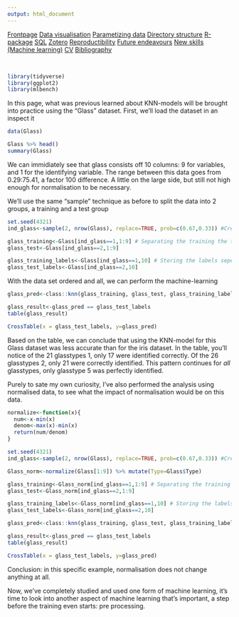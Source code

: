 ```yaml
---
output: html_document
---
```


<body id="start">
<div class="topnav">
  <a href='index.html#Frontpage'>Frontpage</a>
  <a href='data-visualisation.html#data-visualisation'>Data visualisation</a>
  <a href='parametized-data-germany.html#parametized-data'>Parametizing data</a>
  <a href='directory-structure.html#directory-structure'>Directory structure</a>
  <a href='creating-a-r-package.html#creating-a-r-package'>R-package</a>
  <a href='sql.html#SQL'>SQL</a>
  <a href='bibliography-using-zotero.html#Bibliography using Zotero'>Zotero</a>
  <a href='open-reproductibility-analysis.html#open-reproductibility-analysis'>Reproductibility</a>
  <a href='future-endeavours.html#future-endeavours'>Future endeavours</a>
  <a href='new-skills.html#new-skills'> New skills (Machine learning)</a>
  <a href='cv.html#cv'>CV</a>
  <a href='bibliography.html#bibliography'>Bibliography</a>
</div>

&nbsp;

```r
library(tidyverse)
library(ggplot2)
library(mlbench)
```

In this page, what was previous learned about KNN-models will be brought into practice using the "Glass" dataset. First, we'll load the dataset in an inspect it

```r
data(Glass)

Glass %>% head()
summary(Glass)
```
We can immidiately see that glass consists off 10 columns: 9 for variables, and 1 for the identifying variable. The range between this data goes from 0.29:75.41, a factor 100 difference. A little on the large side, but still not high enough for normalisation to be necessary.

We'll use the same "sample" technique as before to split the data into 2 groups, a training and a test group

```r
set.seed(4321)
ind_glass<-sample(2, nrow(Glass), replace=TRUE, prob=c(0.67,0.33)) #Creating a random selection of datapoints

glass_training<-Glass[ind_glass==1,1:9] # Separating the training the training and the testing datasets
glass_test<-Glass[ind_glass==2,1:9]

glass_training_labels<-Glass[ind_glass==1,10] # Storing the labels seperately
glass_test_labels<-Glass[ind_glass==2,10]
```

With the data set ordered and all, we can perform the machine-learning

```r
glass_pred<-class::knn(glass_training, glass_test, glass_training_labels) #Performing the machine learning test.

glass_result<-glass_pred == glass_test_labels
table(glass_result)

CrossTable(x = glass_test_labels, y=glass_pred)
```

Based on the table, we can conclude that using the KNN-model for this Glass dataset was less accurate than for the iris dataset. In the table, you'll notice of the 21 glasstypes 1, only 17 were identified correctly. Of the 26 glasstypes 2, only 21 were correctly identified. This pattern continues for _all_ glasstypes, only glasstype 5 was perfectly identified. 

Purely to sate my own curiosity, I've also performed the analysis using normalised data, to see what the impact of normalisation would be on this data. 

```r
normalize<-function(x){
  num<-x-min(x)
  denom<-max(x)-min(x)
  return(num/denom)
}

set.seed(4321)
ind_glass<-sample(2, nrow(Glass), replace=TRUE, prob=c(0.67,0.33)) #Creating a random selection of datapoints

Glass_norm<-normalize(Glass[1:9]) %>% mutate(Type=Glass$Type)

glass_training<-Glass_norm[ind_glass==1,1:9] # Separating the training the training and the testing datasets
glass_test<-Glass_norm[ind_glass==2,1:9]

glass_training_labels<-Glass_norm[ind_glass==1,10] # Storing the labels seperately
glass_test_labels<-Glass_norm[ind_glass==2,10]

glass_pred<-class::knn(glass_training, glass_test, glass_training_labels) #Performing the machine learning test.

glass_result<-glass_pred == glass_test_labels
table(glass_result)

CrossTable(x = glass_test_labels, y=glass_pred)
```

Conclusion: in this specific example, normalisation does not change anything at all.

Now, we've completely studied and used one form of machine learning, it's time to look into another aspect of machine learning that's important, a step before the training even starts: pre processing.
